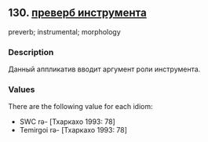 ## 130. <a href =  'https://agricolamz.github.io/The_Circassian_Isoglosses_Database/130.html' target='_blank'>преверб инструмента</a>
preverb; instrumental; morphology

### Description

Данный аппликатив вводит аргумент роли инструмента.

### Values
There are the following value for each idiom:

* SWC  rə- [Тхаркахо 1993: 78] 
* Temirgoi  rə- [Тхаркахо 1993: 78] 

